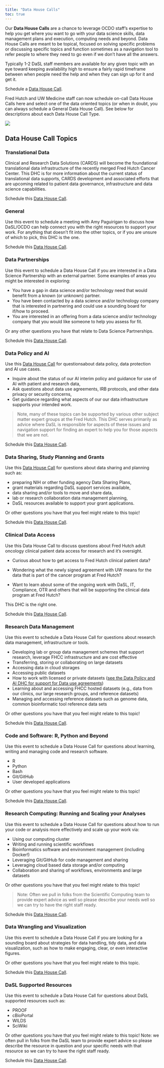 ```yaml
---
title: "Data House Calls"
toc: true
---
```


Our **Data House Calls** are a chance to leverage OCDO staff's expertise to help you get where you want to go with your data science skills, data management plans and execution, computing needs and beyond. Data House Calls are meant to be topical, focused on solving specific problems or discussing specific topics and function sometimes as a navigation tool to refer people to where they need to go even if we don’t have all the answers.  

Typically 1-2 DaSL staff members are available for any given topic with an eye toward keeping availability high to ensure a fairly rapid timeframe between when people need the help and when they can sign up for it and get it.

:::: {layout="[ 70, 30 ]"}
::: {#first-column}


::: {.callout-tip appearance="simple"}
Schedule a [Data House Call](https://calendly.com/data-house-calls).  
:::
Fred Hutch and UW Medicine staff can now schedule on-call Data House Calls here and select one of the data oriented topics (or when in doubt, you can always schedule a General Data House Call). See below for descriptions about each Data House Call Type.  
:::


::: {#second-column}


![](../img/DaSLHouseCalls-lucy.png)

:::
::::


## Data House Call Topics

### Translational Data

Clinical and Research Data Solutions (CARDS) will become the foundational translational data infrastructure of the recently merged Fred Hutch Cancer Center. This DHC is for more information about the current status of translational data supports, CARDS development and associated efforts that are upcoming related to patient data governance, infrastructure and data science capabilities. 

::: {.callout-tip appearance="simple"}
Schedule this [Data House Call](https://calendly.com/data-house-calls/cards).  
:::

### General
Use this event to schedule a meeting with Amy Paguirigan to discuss how DaSL/OCDO can help connect you with the right resources to support your work. For anything that doesn't fit into the other topics, or if you are unsure of which to pick, this DHC is the one.

::: {.callout-tip appearance="simple"}
Schedule this [Data House Call](https://calendly.com/data-house-calls/misc).  
:::
### Data Partnerships

Use this event to schedule a Data House Call if you are interested in a Data Science Partnership with an external partner. Some examples of areas you might be interested in exploring:

- You have a gap in data science and/or technology need that would benefit from a known (or unknown) partner.
- You have been contacted by a data science and/or technology company that is interested in partnering and could use a sounding board for if/how to proceed.
- You are interested in an offering from a data science and/or technology company that you would like someone to help you assess for fit.

Or any other questions you have that relate to Data Science Partnerships.



::: {.callout-tip appearance="simple"}
Schedule this [Data House Call](https://calendly.com/data-house-calls/partnerships).  
:::
### Data Policy and AI

Use this [Data House Call](https://calendly.com/data-house-calls/data-policy) for questionsabout data policy, data protection and AI use cases.

- Inquire about the status of our AI interim policy and guidance for use of AI with patient and research data,
- Ask questions about data use agreements, IRB protocols, and other data privacy or security concerns,
- Get guidance regarding what aspects of our our data infrastructure supports your intended work.


>Note, many of these topics can be supported by various other subject matter expert groups at the Fred Hutch. This DHC serves primarily as advice where DaSL is responsible for aspects of these issues and navigation support for finding an expert to help you for those aspects that we are not.


::: {.callout-tip appearance="simple"}
Schedule this [Data House Call](https://calendly.com/data-house-calls/data-policy).  
:::
### Data Sharing, Study Planning and Grants


Use this [Data House Call](https://calendly.com/data-house-calls/sharing) for questions about data sharing and planning such as:

- preparing NIH or other funding agency Data Sharing Plans,
- grant materials regarding DaSL support services available,
- data sharing and/or tools to move and share data,
- lab or research collaboration data management planning,
- DaSL resources available to support your grant applications.

Or other questions you have that you feel might relate to this topic!


::: {.callout-tip appearance="simple"}
Schedule this [Data House Call](https://calendly.com/data-house-calls/sharing).  
:::
### Clinical Data Access

Use this Data House Call to discuss questions about Fred Hutch adult oncology clinical patient data access for research and it's oversight.

- Curious about how to get access to Fred Hutch clinical patient data?

- Wondering what the newly signed agreement with UW means for the data that is part of the cancer program at Fred Hutch?

- Want to learn about some of the ongoing work with DaSL, IT, Compliance, OTR and others that will be supporting the clinical data program at Fred Hutch?  

This DHC is the right one. 

::: {.callout-tip appearance="simple"}
Schedule this [Data House Call](https://calendly.com/data-house-calls/clinical-data).  
:::
### Research Data Management


Use this event to schedule a Data House Call for questions about research data management, infrastructure or tools.


- Developing lab or group data management schemes that support research, leverage FHCC infrastructure and are cost effective
- Transferring, storing or collaborating on large datasets
- Accessing data in cloud storages
- Accessing public datasets
- How to work with licensed or private datasets ([see the Data Policy and AI DHC for support for Data use agreements](programs/dhc.qmd#data-policy-and-ai))
- Learning about and accessing FHCC hosted datasets (e.g., data from our clinics, our large research groups, and reference datasets)
- Managing and accessing reference datasets such as genome data, common bioinformatic tool reference data sets

Or other questions you have that you feel might relate to this topic!



::: {.callout-tip appearance="simple"}
Schedule this [Data House Call](https://calendly.com/data-house-calls/management).  
:::
### Code and Software: R, Python and Beyond
Use this event to schedule a Data House Call for questions about learning, writing and managing code and research software.

- R
- Python
- Bash
- Git/GitHub
- User developed applications

Or other questions you have that you feel might relate to this topic!

::: {.callout-tip appearance="simple"}
Schedule this [Data House Call](https://calendly.com/data-house-calls/code).  
:::
### Research Computing: Running and Scaling your Analyses

Use this event to schedule a Data House Call for questions about how to run your code or analysis more effectively and scale up your work via:

- Using our computing cluster
- Writing and running scientific workflows
- Bioinformatics software and environment management (including Docker!)
- Leveraging Git/GitHub for code management and sharing
- Leveraging cloud based data storage and/or computing
- Collaboration and sharing of workflows, environments and large datasets

Or other questions you have that you feel might relate to this topic!  

>Note: Often we pull in folks from the Scientific Computing team to provide expert advice as well so please describe your needs well so we can try to have the right staff ready.



::: {.callout-tip appearance="simple"}
Schedule this [Data House Call](https://calendly.com/data-house-calls/computing).  
:::
### Data Wrangling and Visualization

Use this event to schedule a Data House Call if you are looking for a sounding board about strategies for data handling, tidy data, and data visualization, such as how to make engaging, clear, or even interactive figures.

Or other questions you have that you feel might relate to this topic.


::: {.callout-tip appearance="simple"}
Schedule this [Data House Call](https://calendly.com/data-house-calls/analysis-viz).  
:::


### DaSL Supported Resources

Use this event to schedule a Data House Call for questions about DaSL supported resources such as:

- PROOF
- cBioPortal
- WILDS
- SciWiki

Or other questions you have that you feel might relate to this topic! Note: we often pull in folks from the DaSL team to provide expert advice so please describe the resource in question and your specific needs with that resource so we can try to have the right staff ready.

::: {.callout-tip appearance="simple"}
Schedule this [Data House Call](https://calendly.com/data-house-calls/resources).  
:::


